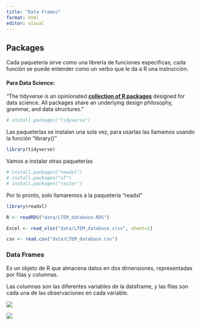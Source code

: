 ---
title: "Data Frames"
format: html
editor: visual
---

## Packages

Cada paquetería sirve como una librería de funciones específicas; cada función se puede entender como un verbo que le da a R una instrucción.

#### Para Data Science:

"The tidyverse is an opinionated [**collection of R packages**](https://www.tidyverse.org/packages) designed for data science. All packages share an underlying design philosophy, grammar, and data structures."

```{r}
# install.packages("tidyverse")


```

Las paqueterías se instalan una sola vez, para usarlas las llamamos usando la función "library()"

```{r}
library(tidyverse)
```

Vamos a instalar otras paqueterías

```{r}

# install.packages("readxl")
# install.packages("sf")
# install.packages("raster")

```

Por lo pronto, solo llamaremos a la paquetería "readxl"

```{r}
library(readxl)
```

```{r}
R <- readRDS("data/LTEM_database.RDS")

Excel <- read_xlsx("data/LTEM_database.xlsx", sheet=1)

csv <- read.csv("data/LTEM_database.csv")


```

### Data Frames

Es un objeto de R que almacena datos en dos dimensiones, representadas por filas y columnas.

Las columnas son las diferentes variables de la dataframe, y las filas son cada una de las observaciones en cada variable.

![](images/image-2012359713.png)

![](images/image-74236994.png)
